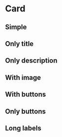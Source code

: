 
# Card

## Simple

<StoryEmbed for="Card" name="Simple" />

## Only title

<StoryEmbed for="Card" name="OnlyTitle" />

## Only description

<StoryEmbed for="Card" name="OnlyDescription" />

## With image

<StoryEmbed for="Card" name="WithImage" />

## With buttons

<StoryEmbed for="Card" name="Actionable" />

## Only buttons

<StoryEmbed for="Card" name="OnlyActions" />

## Long labels

<StoryEmbed for="Card" name="WithLongLabels" />
